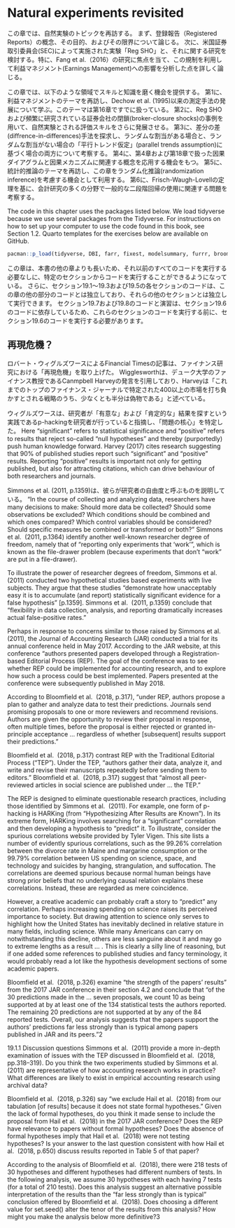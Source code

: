 # Natural experiments revisited


<!-- In this chapter, we return to the topic of natural experiments.  -->
この章では、自然実験のトピックを再訪する。
<!-- We first discuss the notion of registered reports, their purpose, and their limitations.  -->
まず、登録報告（Registered Reports）の概念、その目的、およびその限界について論じる。
<!-- We then focus on an experiment (“Reg SHO”) run by the US Securities and Exchange Commission (SEC) and studies that examined the effects of Reg SHO, with a particular focus on one study (Fang et al., 2016) that exploited this regulation to study effects on earnings management. -->
次に、米国証券取引委員会(SEC)によって実施された実験「Reg SHO」と、それに関する研究を検討する。特に、Fang et al.（2016）の研究に焦点を当て、この規制を利用して利益マネジメント(Earnings Management)への影響を分析した点を詳しく論じる。

<!-- This chapter provides opportunities to sharpen our skills and knowledge in a number of areas.  -->
この章では、以下のような領域でスキルと知識を磨く機会を提供する。
<!-- First, we will revisit the topic of earnings management and learn about some developments in its measurement since Dechow et al. (1995), which we covered in Chapter 16.  -->
第1に、利益マネジメントのテーマを再訪し、Dechow et al. (1995)以来の測定手法の発展について学ぶ。このテーマは第16章ですでに扱っている。
<!-- Second, we further develop our skills in evaluating claimed natural experiments, using Reg SHO and the much-studied setting of broker-closure shocks.  -->
第2に、Reg SHOおよび頻繁に研究されている証券会社の閉鎖(broker-closure shocks)の事例を用いて、自然実験とされる評価スキルをさらに発展させる。
<!-- Third, we explore the popular difference-in-differences approach, both when predicated on random assignment and when based on the so-called parallel trends assumption in the absence of random assignment.  -->
第3に、差分の差(diffrence-in-differences)手法を探求し、ランダムな割当がある場合と、ランダムな割当がない場合の「平行トレンド仮定」(parallel trends assumption)に基づく場合の両方について考察する。
<!-- Fourth, we will have an additional opportunity to apply ideas related to causal diagrams and causal mechanisms (covered in Chapters 4 and 18, respectively).  -->
第4に、第4章および第18章で扱った因果ダイアグラムと因果メカニズムに関連する概念を応用する機会をもつ。
<!-- Fifth, we will revisit the topic of statistical inference, using this chapter as an opportunity to consider randomization inference.  -->
第5に、統計的推論のテーマを再訪し、この章をランダム化推論(randomization inference)を考慮する機会として利用する。
<!-- Sixth, we build on the Frisch-Waugh-Lovell theorem to consider issues associated with the use of two-step regressions, which are common in many areas of accounting research. -->
第6に、Frisch-Waugh-Lovellの定理を基に、会計研究の多くの分野で一般的な二段階回帰の使用に関連する問題を考察する。

:::{.callout-tip}

The code in this chapter uses the packages listed below. We load tidyverse because we use several packages from the Tidyverse. For instructions on how to set up your computer to use the code found in this book, see Section 1.2. Quarto templates for the exercises below are available on GitHub.

:::

```r
pacman::p_load(tidyverse, DBI, farr, fixest, modelsummary, furrr, broom)
```

:::{.callout-important}
<!-- This chapter is longer than others in the book, so we have made it easier to run code from one section without having to run all the code preceding it.  -->
この章は、本書の他の章よりも長いため、それ以前のすべてのコードを実行する必要なしに、特定のセクションからコードを実行することができるようになっている。
<!-- Beyond that, the code in each of Sections 19.1–19.3 and 19.5 is independent of code in other parts of this chapter and can be run independently of those other sections.1  -->
さらに、セクション19.1〜19.3および19.5の各セクションのコードは、この章の他の部分のコードとは独立しており、それらの他のセクションとは独立して実行できます。
<!-- Code and exercises in Sections 19.7 and 19.8 depend on code in Section 19.6, so you will need to run the code in Section 19.6 before running the code in those sections. -->
セクション19.7および19.8のコードと演習は、セクション19.6のコードに依存しているため、これらのセクションのコードを実行する前に、セクション19.6のコードを実行する必要があります。
:::


<!-- ## 19.1 A replication crisis? -->
## 再現危機？

<!-- A Financial Times article by Robert Wigglesworth discusses an alleged “replication crisis” in finance research.  -->
ロバート・ウィグルズワースによるFinancial Timesの記事は、ファイナンス研究における「再現危機」を取り上げた。
<!-- Wigglesworth quotes Campbell Harvey, professor of finance at Duke University, who suggests that “at least half of the 400 supposedly market-beating strategies identified in top financial journals over the years are bogus.” -->
Wigglesworthは、デューク大学のファイナンス教授であるCanmpbell Harveyの発言を引用しており、Harveyは「これまでのトップのファイナンス・ジャーナルで特定された400以上の市場を打ち負かすとされる戦略のうち、少なくとも半分は偽物である」と述べている。

<!-- Wigglesworth identified “the heart of the issue” as what researchers call p-hacking, which is the practice whereby researchers search for “significant” and “positive” results.  -->
ウィグルズワースは、研究者が「有意な」および「肯定的な」結果を探すという実践であるp-hackingを研究者が行っていると指摘し、「問題の核心」を特定した。
Here “significant” refers to statistical significance and “positive” refers to results that reject so-called “null hypotheses” and thereby (purportedly) push human knowledge forward. 
Harvey (2017) cites research suggesting that 90% of published studies report such “significant” and “positive” results. 
Reporting “positive” results is important not only for getting published, but also for attracting citations, which can drive behaviour of both researchers and journals.

<!-- Simmons et al. (2011, p.1359) describe what they term researcher degrees of freedom.  -->
Simmons et al. (2011, p.1359)は、彼らが研究者の自由度と呼ぶものを説明している。
“In the course of collecting and analyzing data, researchers have many decisions to make: Should more data be collected? Should some observations be excluded? Which conditions should be combined and which ones compared? Which control variables should be considered? Should specific measures be combined or transformed or both?” Simmons et al. 
(2011, p.1364) identify another well-known researcher degree of freedom, namely that of “reporting only experiments that ‘work’”, which is known as the file-drawer problem (because experiments that don’t “work” are put in a file-drawer).

To illustrate the power of researcher degrees of freedom, Simmons et al. 
(2011) conducted two hypothetical studies based experiments with live subjects. 
They argue that these studies “demonstrate how unacceptably easy it is to accumulate (and report) statistically significant evidence for a false hypothesis” [p.1359]. 
Simmons et al. 
(2011, p.1359) conclude that “flexibility in data collection, analysis, and reporting dramatically increases actual false-positive rates.”

Perhaps in response to concerns similar to those raised by Simmons et al. 
(2011), the Journal of Accounting Research (JAR) conducted a trial for its annual conference held in May 2017. 
According to the JAR website, at this conference “authors presented papers developed through a Registration-based Editorial Process (REP). 
The goal of the conference was to see whether REP could be implemented for accounting research, and to explore how such a process could be best implemented. 
Papers presented at the conference were subsequently published in May 2018.

According to Bloomfield et al. 
(2018, p.317), “under REP, authors propose a plan to gather and analyze data to test their predictions. 
Journals send promising proposals to one or more reviewers and recommend revisions. 
Authors are given the opportunity to review their proposal in response, often multiple times, before the proposal is either rejected or granted in-principle acceptance … regardless of whether [subsequent] results support their predictions.”

Bloomfield et al. 
(2018, p.317) contrast REP with the Traditional Editorial Process (“TEP”). 
Under the TEP, “authors gather their data, analyze it, and write and revise their manuscripts repeatedly before sending them to editors.” Bloomfield et al. 
(2018, p.317) suggest that “almost all peer-reviewed articles in social science are published under … the TEP.”

The REP is designed to eliminate questionable research practices, including those identified by Simmons et al. 
(2011). 
For example, one form of p-hacking is HARKing (from “Hypothesizing After Results are Known”). 
In its extreme form, HARKing involves searching for a “significant” correlation and then developing a hypothesis to “predict” it. 
To illustrate, consider the spurious correlations website provided by Tyler Vigen. 
This site lists a number of evidently spurious correlations, such as the 99.26% correlation between the divorce rate in Maine and margarine consumption or the 99.79% correlation between US spending on science, space, and technology and suicides by hanging, strangulation, and suffocation. 
The correlations are deemed spurious because normal human beings have strong prior beliefs that no underlying causal relation explains these correlations. 
Instead, these are regarded as mere coincidence.

However, a creative academic can probably craft a story to “predict” any correlation. 
Perhaps increasing spending on science raises its perceived importance to society. 
But drawing attention to science only serves to highlight how the United States has inevitably declined in relative stature in many fields, including science. 
While many Americans can carry on notwithstanding this decline, others are less sanguine about it and may go to extreme lengths as a result … . 
This is clearly a silly line of reasoning, but if one added some references to published studies and fancy terminology, it would probably read a lot like the hypothesis development sections of some academic papers.

Bloomfield et al. 
(2018, p.326) examine “the strength of the papers’ results” from the 2017 JAR conference in their section 4.2 and conclude that “of the 30 predictions made in the … seven proposals, we count 10 as being supported at 
 by at least one of the 134 statistical tests the authors reported. 
 The remaining 20 predictions are not supported at 
 by any of the 84 reported tests. 
 Overall, our analysis suggests that the papers support the authors’ predictions far less strongly than is typical among papers published in JAR and its peers.”2

19.1.1 Discussion questions
Simmons et al. 
(2011) provide a more in-depth examination of issues with the TEP discussed in Bloomfield et al. 
(2018, pp.318–319). 
Do you think the two experiments studied by Simmons et al. 
(2011) are representative of how accounting research works in practice? What differences are likely to exist in empirical accounting research using archival data?

Bloomfield et al. 
(2018, p.326) say “we exclude Hail et al. 
(2018) from our tabulation [of results] because it does not state formal hypotheses.” Given the lack of formal hypotheses, do you think it made sense to include the proposal from Hail et al. 
(2018) in the 2017 JAR conference? Does the REP have relevance to papers without formal hypotheses? Does the absence of formal hypotheses imply that Hail et al. 
(2018) were not testing hypotheses? Is your answer to the last question consistent with how Hail et al. 
(2018, p.650) discuss results reported in Table 5 of that paper?

According to the analysis of Bloomfield et al. 
(2018), there were 218 tests of 30 hypotheses and different hypotheses had different numbers of tests. 
In the following analysis, we assume 30 hypotheses with each having 7 tests (for a total of 210 tests). 
Does this analysis suggest an alternative possible interpretation of the results than the “far less strongly than is typical” conclusion offered by Bloomfield et al. 
(2018). 
Does choosing a different value for set.seed() alter the tenor of the results from this analysis? How might you make the analysis below more definitive?3


